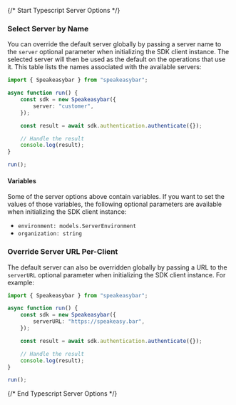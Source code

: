{/* Start Typescript Server Options */}


### Select Server by Name

You can override the default server globally by passing a server name to the `server` optional parameter when initializing the SDK client instance. The selected server will then be used as the default on the operations that use it. This table lists the names associated with the available servers:



```typescript
import { Speakeasybar } from "speakeasybar";

async function run() {
    const sdk = new Speakeasybar({
        server: "customer",
    });

    const result = await sdk.authentication.authenticate({});

    // Handle the result
    console.log(result);
}

run();

```

#### Variables

Some of the server options above contain variables. If you want to set the values of those variables, the following optional parameters are available when initializing the SDK client instance:
 * `environment: models.ServerEnvironment`
 * `organization: string`

### Override Server URL Per-Client

The default server can also be overridden globally by passing a URL to the `serverURL` optional parameter when initializing the SDK client instance. For example:

```typescript
import { Speakeasybar } from "speakeasybar";

async function run() {
    const sdk = new Speakeasybar({
        serverURL: "https://speakeasy.bar",
    });

    const result = await sdk.authentication.authenticate({});

    // Handle the result
    console.log(result);
}

run();

```
{/* End Typescript Server Options */}
